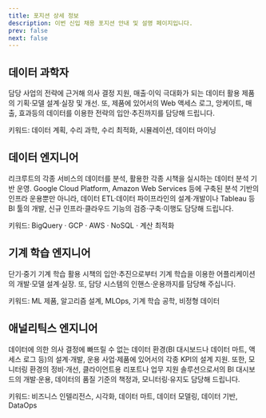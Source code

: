 ```yaml
---
title: 포지션 상세 정보
description: 이번 신입 채용 포지션 안내 및 설명 페이지입니다.
prev: false
next: false
---
```


## 데이터 과학자

담당 사업의 전략에 근거해 의사 결정 지원, 매출·이익 극대화가 되는 데이터 활용 제품의 기획·모델 설계·실장 및 개선. 또, 제품에 있어서의 Web 액세스 로그, 앙케이트, 매출, 효과등의 데이터를 이용한 전략의 입안·추진까지를 담당해 드립니다.

키워드: 데이터 계획, 수리 과학, 수리 최적화, 시뮬레이션, 데이터 마이닝

## 데이터 엔지니어

리크루트의 각종 서비스의 데이터를 분석, 활용한 각종 시책을 실시하는 데이터 분석 기반 운영. Google Cloud Platform, Amazon Web Services 등에 구축된 분석 기반의 인프라 운용뿐만 아니라, 데이터 ETL·데이터 파이프라인의 설계·개발이나 Tableau 등 BI 툴의 개발, 신규 인프라·클라우드 기능의 검증·구축·이행도 담당해 드립니다.

키워드: BigQuery · GCP · AWS · NoSQL · 계산 최적화

## 기계 학습 엔지니어

단기·중기 기계 학습 활용 시책의 입안·추진으로부터 기계 학습을 이용한 어플리케이션의 개발·모델 설계·실장. 또, 담당 시스템의 인핸스·운용까지를 담당해 주십니다.

키워드: ML 제품, 알고리즘 설계, MLOps, 기계 학습 공학, 비정형 데이터

## 애널리틱스 엔지니어

데이터에 의한 의사 결정에 빠뜨릴 수 없는 데이터 환경(BI 대시보드나 데이터 마트, 액세스 로그 등)의 설계·개발, 운용 사업·제품에 있어서의 각종 KPI의 설계 지원. 또한, 모니터링 환경의 정비·개선, 클라이언트용 리포트나 업무 지원 솔루션으로서의 BI 대시보드의 개발·운용, 데이터의 품질 기준의 책정과, 모니터링·유지도 담당해 드립니다.

키워드: 비즈니스 인텔리전스, 시각화, 데이터 마트, 데이터 모델링, 데이터 기반, DataOps
